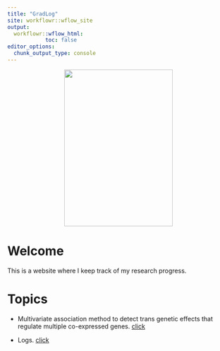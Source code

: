 ```yaml
---
title: "GradLog"
site: workflowr::wflow_site
output:
  workflowr::wflow_html:
            toc: false
editor_options:
  chunk_output_type: console
---
```


<center>
![](image.png){width=70% height=3.7in}
</center>

# Welcome

This is a website where I keep track of my research progress.

# Topics
- Multivariate association method to detect trans genetic effects that regulate multiple co-expressed genes. [click](Trans.html)

- Logs. [click](Log.html)
